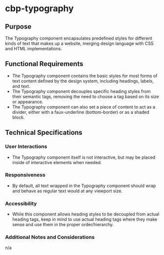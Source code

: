 
<Meta title="Components/Typography/Specifications" />

# cbp-typography

## Purpose

The Typography component encapsulates predefined styles for different kinds of text that makes up a website, merging design language with CSS and HTML implementations.

## Functional Requirements

* The Typography component contains the basic styles for most forms of text content defined by the design system, including headings, labels, and text.
* The Typography component decouples specific heading styles from their semantic tags, removing the need to choose a tag based on its size or appearance.
* The Typography component can also set a piece of content to act as a divider, either with a faux-underline (bottom-border) or as a shaded block.

## Technical Specifications

### User Interactions

* The Typography component itself is not interactive, but may be placed inside of interactive elements when needed.

### Responsiveness

* By default, all text wrapped in the Typography component should wrap and behave as regular text would at any viewport size.

### Accessibility

* While this component allows heading styles to be decoupled from actual heading tags, keep in mind to use actual heading tags where they make sense and use them in the proper order/hierarchy.

### Additional Notes and Considerations

n/a
